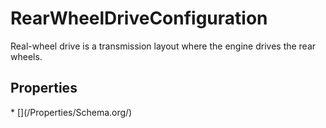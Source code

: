 # RearWheelDriveConfiguration

Real-wheel drive is a transmission layout where the engine drives the rear wheels.

## Properties

<Grid>
* [](/Properties/Schema.org/)

</Grid>

